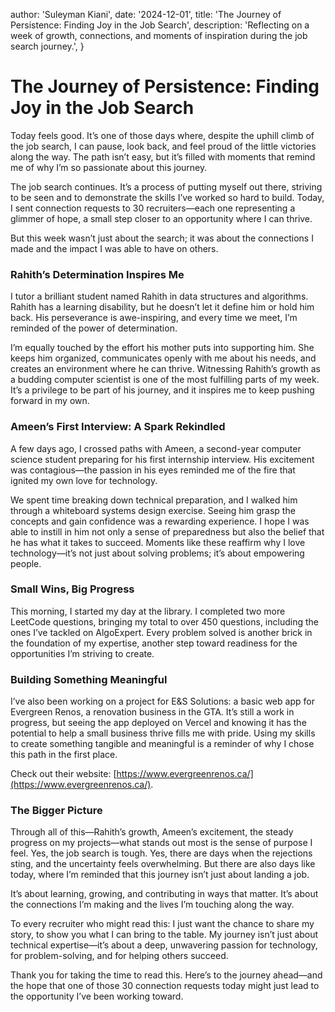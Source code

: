 
  author: 'Suleyman Kiani',
  date: '2024-12-01',
  title: 'The Journey of Persistence: Finding Joy in the Job Search',
  description:
    'Reflecting on a week of growth, connections, and moments of inspiration during the job search journey.',
}


# The Journey of Persistence: Finding Joy in the Job Search

Today feels good. It’s one of those days where, despite the uphill climb of the job search, I can pause, look back, and feel proud of the little victories along the way. The path isn’t easy, but it’s filled with moments that remind me of why I’m so passionate about this journey.

The job search continues. It’s a process of putting myself out there, striving to be seen and to demonstrate the skills I’ve worked so hard to build. Today, I sent connection requests to 30 recruiters—each one representing a glimmer of hope, a small step closer to an opportunity where I can thrive.

But this week wasn’t just about the search; it was about the connections I made and the impact I was able to have on others.

### **Rahith’s Determination Inspires Me**

I tutor a brilliant student named Rahith in data structures and algorithms. Rahith has a learning disability, but he doesn’t let it define him or hold him back. His perseverance is awe-inspiring, and every time we meet, I’m reminded of the power of determination.

I’m equally touched by the effort his mother puts into supporting him. She keeps him organized, communicates openly with me about his needs, and creates an environment where he can thrive. Witnessing Rahith’s growth as a budding computer scientist is one of the most fulfilling parts of my week. It’s a privilege to be part of his journey, and it inspires me to keep pushing forward in my own.

### **Ameen’s First Interview: A Spark Rekindled**

A few days ago, I crossed paths with Ameen, a second-year computer science student preparing for his first internship interview. His excitement was contagious—the passion in his eyes reminded me of the fire that ignited my own love for technology.

We spent time breaking down technical preparation, and I walked him through a whiteboard systems design exercise. Seeing him grasp the concepts and gain confidence was a rewarding experience. I hope I was able to instill in him not only a sense of preparedness but also the belief that he has what it takes to succeed. Moments like these reaffirm why I love technology—it’s not just about solving problems; it’s about empowering people.

### **Small Wins, Big Progress**

This morning, I started my day at the library. I completed two more LeetCode questions, bringing my total to over 450 questions, including the ones I’ve tackled on AlgoExpert. Every problem solved is another brick in the foundation of my expertise, another step toward readiness for the opportunities I’m striving to create.

### **Building Something Meaningful**

I’ve also been working on a project for E&S Solutions: a basic web app for Evergreen Renos, a renovation business in the GTA. It’s still a work in progress, but seeing the app deployed on Vercel and knowing it has the potential to help a small business thrive fills me with pride. Using my skills to create something tangible and meaningful is a reminder of why I chose this path in the first place.

Check out their website: [https://www.evergreenrenos.ca/](https://www.evergreenrenos.ca/).

### **The Bigger Picture**

Through all of this—Rahith’s growth, Ameen’s excitement, the steady progress on my projects—what stands out most is the sense of purpose I feel. Yes, the job search is tough. Yes, there are days when the rejections sting, and the uncertainty feels overwhelming. But there are also days like today, where I’m reminded that this journey isn’t just about landing a job.

It’s about learning, growing, and contributing in ways that matter. It’s about the connections I’m making and the lives I’m touching along the way.

To every recruiter who might read this: I just want the chance to share my story, to show you what I can bring to the table. My journey isn’t just about technical expertise—it’s about a deep, unwavering passion for technology, for problem-solving, and for helping others succeed.

Thank you for taking the time to read this. Here’s to the journey ahead—and the hope that one of those 30 connection requests today might just lead to the opportunity I’ve been working toward.
